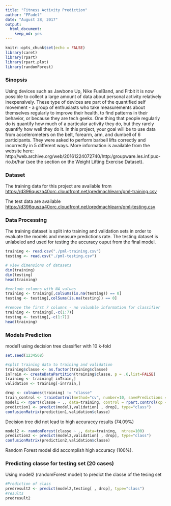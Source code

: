 ---
title: "Fitness Activity Prediction"
author: "FFadel"
date: "August 28, 2017"
output: 
  html_document: 
    keep_md: yes
---

```{r setup, include=FALSE}
knitr::opts_chunk$set(echo = FALSE)
library(caret)
library(rpart)
library(rpart.plot)
library(randomForest)
```

### Sinopsis
Using devices such as Jawbone Up, Nike FuelBand, and Fitbit it is now possible to collect a large amount of data about personal activity relatively inexpensively. These type of devices are part of the quantified self movement - a group of enthusiasts who take measurements about themselves regularly to improve their health, to find patterns in their behavior, or because they are tech geeks. One thing that people regularly do is quantify how much of a particular activity they do, but they rarely quantify how well they do it. In this project, your goal will be to use data from accelerometers on the belt, forearm, arm, and dumbell of 6 participants. They were asked to perform barbell lifts correctly and incorrectly in 5 different ways. More information is available from the website here: http://web.archive.org/web/20161224072740/http:/groupware.les.inf.puc-rio.br/har (see the section on the Weight Lifting Exercise Dataset).


### Dataset
The training data for this project are available from [https://d396qusza40orc.cloudfront.net/predmachlearn/pml-training.csv](https://d396qusza40orc.cloudfront.net/predmachlearn/pml-training.csv)

The test data are available [https://d396qusza40orc.cloudfront.net/predmachlearn/pml-testing.csv](https://d396qusza40orc.cloudfront.net/predmachlearn/pml-testing.csv)

### Data Processing

The training dataset is split into training and validation sets in order to evaluate the models and measure predictions rate.
The testing dataset is unlabeled and used for testing the accuracy ouput from the final model.

```{r data processing}
training <- read.csv("./pml-training.csv")
testing <- read.csv("./pml-testing.csv")
```

```{r analysis}
# view dimensions of datasets
dim(training)
dim(testing)
head(training)

#exclude columns with NA values
training <- training[,colSums(is.na(testing)) == 0]
testing <- testing[,colSums(is.na(testing)) == 0]

#remove the first 7 columns - no valuable information for classifier
training <- training[,-c(1:7)]
testing <- testing[,-c(1:7)]
head(training)
```

### Models Prediction
model1 using decision tree classifier with 10 k-fold 
```{r seed, echo=FALSE}
set.seed(1234568)
```

```{r prediction decision tree}
#split training data to training and validation 
training$classe <- as.factor(training$classe)
inTrain <- createDataPartition(training$classe, p = .6,list=FALSE)
training <- training[ inTrain,]
validation <- training[-inTrain,]
```

```{r model 1: Decision Tree}
drop <- colnames(training) != "classe"
train_control <- trainControl(method="cv", number=10, savePredictions = TRUE)
model1 <- rpart(classe ~ ., data=training, control = rpart.control(cp = 0.01), method="class")
prediction1 <- predict(model1,validation[ , drop], type="class")
confusionMatrix(prediction1,validation$classe)
```
Decision tree did not lead to high accuraccy results (74.09%)

```{r model2: Random Forest}
model2 <- randomForest(classe ~ ., data=training,  ntree=100)
prediction2 <- predict(model2,validation[ , drop], type="class")
confusionMatrix(prediction2,validation$classe)
```
Random Forest model did accomplish high accuracy (100%).

### Predicting classe for testing set (20 cases)
Using model2 (randomForest model) to predict the classe of the tesing set

```{r test class prediction}
#Prediction of class
predresult2 <- predict(model2,testing[ , drop], type="class")
#results
predresult2

```
